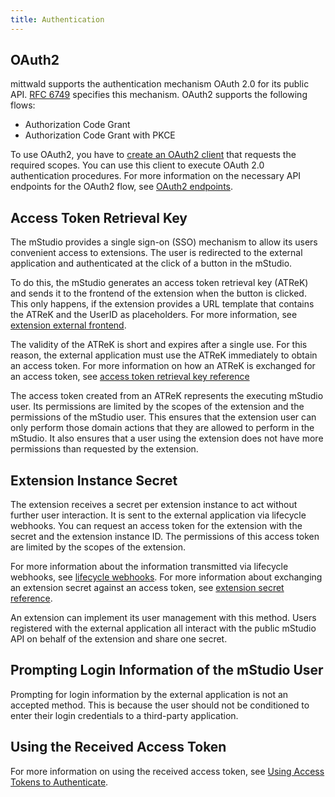 ```yaml
---
title: Authentication
---
```


## OAuth2

mittwald supports the authentication mechanism OAuth 2.0 for its public API.
[RFC 6749](https://tools.ietf.org/html/rfc6749) specifies this mechanism.
OAuth2 supports the following flows:

- Authorization Code Grant
- Authorization Code Grant with PKCE

To use OAuth2, you have to [create an OAuth2 client](../../../how-to/create-extension#creating-an-oauth2-client) that requests the required scopes.
You can use this client to execute OAuth 2.0 authentication procedures.
For more information on the necessary API endpoints for the OAuth2 flow, see [OAuth2 endpoints](../../../reference/api#oauth2).

## Access Token Retrieval Key

The mStudio provides a single sign-on (SSO) mechanism to allow its users convenient access to extensions.
The user is redirected to the external application and authenticated at the click of a button in the mStudio.

To do this, the mStudio generates an access token retrieval key (ATReK) and sends it to the frontend of the extension when the button is clicked.
This only happens, if the extension provides a URL template that contains the ATReK and the UserID as placeholders.
For more information, see [extension external frontend](../../extensions#external-frontend).

The validity of the ATReK is short and expires after a single use.
For this reason, the external application must use the ATReK immediately to obtain an access token.
For more information on how an ATReK is exchanged for an access token, see [access token retrieval key reference](../../../reference/api#using-an-access-token-retrieval-key)

The access token created from an ATReK represents the executing mStudio user.
Its permissions are limited by the scopes of the extension and the permissions of the mStudio user.
This ensures that the extension user can only perform those domain actions that they are allowed to perform in the mStudio.
It also ensures that a user using the extension does not have more permissions than requested by the extension.

## Extension Instance Secret

The extension receives a secret per extension instance to act without further user interaction.
It is sent to the external application via lifecycle webhooks.
You can request an access token for the extension with the secret and the extension instance ID.
The permissions of this access token are limited by the scopes of the extension.

For more information about the information transmitted via lifecycle webhooks, see [lifecycle webhooks](../../../reference/webhooks).
For more information about exchanging an extension secret against an access token, see [extension secret reference](../../../reference/api#authenticating-with-the-extension-instance-secret).

An extension can implement its user management with this method.
Users registered with the external application all interact with the public mStudio API on behalf of the extension and share one secret.

## Prompting Login Information of the mStudio User

Prompting for login information by the external application is not an accepted method.
This is because the user should not be conditioned to enter their login credentials to a third-party application.

## Using the Received Access Token

For more information on using the received access token, see [Using Access Tokens to Authenticate](../../../reference/api#using-access-tokens-to-authenticate).
